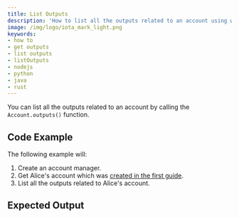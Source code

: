 ```yaml
---
title: List Outputs
description: 'How to list all the outputs related to an account using wallet.rs.'
image: /img/logo/iota_mark_light.png
keywords:
- how to
- get outputs
- list outputs
- listOutputs
- nodejs
- python
- java
- rust
---
```



You can list all the outputs related to an account by calling the `Account.outputs()` function.

## Code Example

The following example will:

1. Create an account manager.
2. Get Alice's account which was [created in the first guide](../accounts_and_addresses/01_create_a_wallet_account.mdx).
3. List all the outputs related to Alice's account.

<Tabs groupId="language">
    <TabItem value="rust" label="Rust">
        <RustCode/>
    </TabItem>
    <TabItem value="nodejs" label="Nodejs">
        <NodejsCode/>
    </TabItem>
    <TabItem value="python" label="Python">
        <PythonCode/>
    </TabItem>
    <TabItem value="java" label="Java">
        <JavaCode/>
    </TabItem>
</Tabs>

## Expected Output

<Tabs groupId="language">
    <TabItem value="rust" label="Rust">
        <RustOutput/>
    </TabItem>
    <TabItem value="nodejs" label="Nodejs">
        <NodejsOutput/>
    </TabItem>
    <TabItem value="python" label="Python">
        <PythonOutput/>
    </TabItem>
    <TabItem value="java" label="Java">
        <JavaOutput/>
    </TabItem>
</Tabs>
